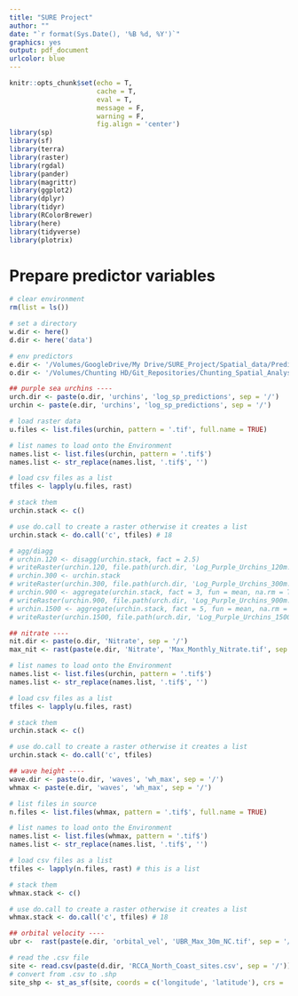 ```yaml
---
title: "SURE Project"
author: ""
date: "`r format(Sys.Date(), '%B %d, %Y')`"
graphics: yes
output: pdf_document
urlcolor: blue
---
```


```r
knitr::opts_chunk$set(echo = T,
                      cache = T,
                      eval = T,
                      message = F,
                      warning = F,
                      fig.align = 'center')
library(sp)
library(sf)
library(terra)
library(raster)
library(rgdal)
library(pander)
library(magrittr)
library(ggplot2)
library(dplyr)
library(tidyr)
library(RColorBrewer)
library(here)
library(tidyverse)
library(plotrix)
```

# Prepare predictor variables

```r
# clear environment
rm(list = ls())

# set a directory
w.dir <- here()
d.dir <- here('data')

# env predictors
e.dir <- '/Volumes/GoogleDrive/My Drive/SURE_Project/Spatial_data/Predictors' 
o.dir <- '/Volumes/Chunting HD/Git_Repositories/Chunting_Spatial_Analyses/spatial_data/Predictors'

## purple sea urchins ----
urch.dir <- paste(o.dir, 'urchins', 'log_sp_predictions', sep = '/')
urchin <- paste(e.dir, 'urchins', 'log_sp_predictions', sep = '/')

# load raster data
u.files <- list.files(urchin, pattern = '.tif', full.name = TRUE) 

# list names to load onto the Environment
names.list <- list.files(urchin, pattern = '.tif$')
names.list <- str_replace(names.list, '.tif$', '')

# load csv files as a list
tfiles <- lapply(u.files, rast)

# stack them
urchin.stack <- c()

# use do.call to create a raster otherwise it creates a list
urchin.stack <- do.call('c', tfiles) # 18

# agg/diagg
# urchin.120 <- disagg(urchin.stack, fact = 2.5)
# writeRaster(urchin.120, file.path(urch.dir, 'Log_Purple_Urchins_120m.tif'), overwrite = TRUE)
# urchin.300 <- urchin.stack
# writeRaster(urchin.300, file.path(urch.dir, 'Log_Purple_Urchins_300m.tif'), overwrite = TRUE)
# urchin.900 <- aggregate(urchin.stack, fact = 3, fun = mean, na.rm = TRUE)
# writeRaster(urchin.900, file.path(urch.dir, 'Log_Purple_Urchins_900m.tif'), overwrite = TRUE)
# urchin.1500 <- aggregate(urchin.stack, fact = 5, fun = mean, na.rm = TRUE)
# writeRaster(urchin.1500, file.path(urch.dir, 'Log_Purple_Urchins_1500m.tif'), overwrite = TRUE)

## nitrate ---- 
nit.dir <- paste(o.dir, 'Nitrate', sep = '/')
max_nit <- rast(paste(e.dir, 'Nitrate', 'Max_Monthly_Nitrate.tif', sep = '/')) # 24

# list names to load onto the Environment
names.list <- list.files(urchin, pattern = '.tif$')
names.list <- str_replace(names.list, '.tif$', '')

# load csv files as a list
tfiles <- lapply(u.files, rast)

# stack them
urchin.stack <- c()

# use do.call to create a raster otherwise it creates a list
urchin.stack <- do.call('c', tfiles)

## wave height ----
wave.dir <- paste(o.dir, 'waves', 'wh_max', sep = '/')
whmax <- paste(e.dir, 'waves', 'wh_max', sep = '/')

# list files in source
n.files <- list.files(whmax, pattern = '.tif$', full.name = TRUE)

# list names to load onto the Environment
names.list <- list.files(whmax, pattern = '.tif$')
names.list <- str_replace(names.list, '.tif$', '')

# load csv files as a list
tfiles <- lapply(n.files, rast) # this is a list

# stack them
whmax.stack <- c()

# use do.call to create a raster otherwise it creates a list
whmax.stack <- do.call('c', tfiles) # 18

## orbital velocity ----
ubr <-  rast(paste(e.dir, 'orbital_vel', 'UBR_Max_30m_NC.tif', sep = '/')) # 18
```

```r
# read the .csv file
site <- read.csv(paste(d.dir, 'RCCA_North_Coast_sites.csv', sep = '/')) 
# convert from .csv to .shp
site_shp <- st_as_sf(site, coords = c('longitude', 'latitude'), crs = 'EPSG:4326')

```
